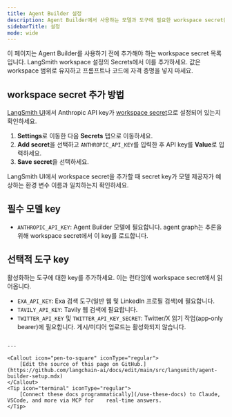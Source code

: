 ```yaml
---
title: Agent Builder 설정
description: Agent Builder에서 사용하는 모델과 도구에 필요한 workspace secret을 추가하세요.
sidebarTitle: 설정
mode: wide
---
```


이 페이지는 Agent Builder를 사용하기 전에 추가해야 하는 workspace secret 목록입니다. LangSmith workspace 설정의 Secrets에서 이를 추가하세요. 값은 workspace 범위로 유지하고 프롬프트나 코드에 자격 증명을 넣지 마세요.

## workspace secret 추가 방법

[LangSmith UI](https://smith.langchain.com)에서 Anthropic API key가 [workspace secret](/langsmith/administration-overview#workspace-secrets)으로 설정되어 있는지 확인하세요.

1. <Icon icon="gear" /> **Settings**로 이동한 다음 **Secrets** 탭으로 이동하세요.
1. **Add secret**을 선택하고 `ANTHROPIC_API_KEY`를 입력한 후 API key를 **Value**로 입력하세요.
1. **Save secret**을 선택하세요.

<Note> LangSmith UI에서 workspace secret을 추가할 때 secret key가 모델 제공자가 예상하는 환경 변수 이름과 일치하는지 확인하세요.</Note>

## 필수 모델 key

- `ANTHROPIC_API_KEY`: Agent Builder 모델에 필요합니다. agent graph는 추론을 위해 workspace secret에서 이 key를 로드합니다.

## 선택적 도구 key

활성화하는 도구에 대한 key를 추가하세요. 이는 런타임에 workspace secret에서 읽어옵니다.

- `EXA_API_KEY`: Exa 검색 도구(일반 웹 및 LinkedIn 프로필 검색)에 필요합니다.
- `TAVILY_API_KEY`: Tavily 웹 검색에 필요합니다.
- `TWITTER_API_KEY` 및 `TWITTER_API_KEY_SECRET`: Twitter/X 읽기 작업(app‑only bearer)에 필요합니다. 게시/미디어 업로드는 활성화되지 않습니다.
```

---

<Callout icon="pen-to-square" iconType="regular">
    [Edit the source of this page on GitHub.](https://github.com/langchain-ai/docs/edit/main/src/langsmith/agent-builder-setup.mdx)
</Callout>
<Tip icon="terminal" iconType="regular">
    [Connect these docs programmatically](/use-these-docs) to Claude, VSCode, and more via MCP for    real-time answers.
</Tip>

